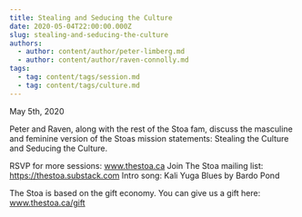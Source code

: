 ```yaml
---
title: Stealing and Seducing the Culture
date: 2020-05-04T22:00:00.000Z
slug: stealing-and-seducing-the-culture
authors:
  - author: content/author/peter-limberg.md
  - author: content/author/raven-connolly.md
tags:
  - tag: content/tags/session.md
  - tag: content/tags/culture.md
---
```


May 5th, 2020

Peter and Raven, along with the rest of the Stoa fam, discuss the masculine and feminine version of the Stoas mission statements: Stealing the Culture and Seducing the Culture.

RSVP for more sessions: www.thestoa.ca
Join The Stoa mailing list: https://thestoa.substack.com
Intro song: Kali Yuga Blues by Bardo Pond

The Stoa is based on the gift economy. You can give us a gift here: www.thestoa.ca/gift
